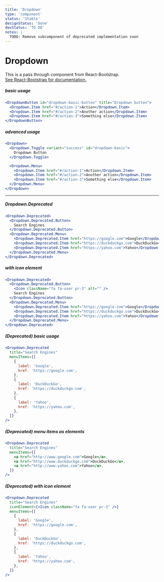 ```yaml
---
title: 'Dropdown'
type: 'component'
status: 'Stable'
designStatus: 'Done'
devStatus: 'TO DO'
notes: |
  TODO: Remove subcomponent of deprecated implementation soon
---
```


# Dropdown



<p style={{ fontSize: '1.5em' }}>
  This is a pass through component from React-Bootstrap.<br/>
  <a href="https://react-bootstrap.github.io/components/dropdowns/" target="_blank" rel="noopener noreferrer">
    See React-Bootstrap for documentation.
  </a>
</p>

##### basic usage
```jsx live
<DropdownButton id="dropdown-basic-button" title="Dropdown button">
  <Dropdown.Item href="#/action-1">Action</Dropdown.Item>
  <Dropdown.Item href="#/action-2">Another action</Dropdown.Item>
  <Dropdown.Item href="#/action-3">Something else</Dropdown.Item>
</DropdownButton>
```

##### advanced usage

```jsx live
<Dropdown>
  <Dropdown.Toggle variant="success" id="dropdown-basic">
    Dropdown Button
  </Dropdown.Toggle>

  <Dropdown.Menu>
    <Dropdown.Item href="#/action-1">Action</Dropdown.Item>
    <Dropdown.Item href="#/action-2">Another action</Dropdown.Item>
    <Dropdown.Item href="#/action-3">Something else</Dropdown.Item>
  </Dropdown.Menu>
</Dropdown>
```

***

##### Dropdown.Deprecated

```jsx live
<Dropdown.Deprecated>
  <Dropdown.Deprecated.Button>
    Search Engines
  </Dropdown.Deprecated.Button>
  <Dropdown.Deprecated.Menu>
    <Dropdown.Deprecated.Item href="https://google.com">Google</Dropdown.Deprecated.Item>
    <Dropdown.Deprecated.Item href="https://duckduckgo.com">DuckDuckGo</Dropdown.Deprecated.Item>
    <Dropdown.Deprecated.Item href="https://yahoo.com">Yahoo</Dropdown.Deprecated.Item>
  </Dropdown.Deprecated.Menu>
</Dropdown.Deprecated>
```

##### with icon element

```jsx live
<Dropdown.Deprecated>
  <Dropdown.Deprecated.Button>
    <Icon className="fa fa-user pr-3" alt="" />
    Search Engines
  </Dropdown.Deprecated.Button>
  <Dropdown.Deprecated.Menu>
    <Dropdown.Deprecated.Item href="https://google.com">Google</Dropdown.Deprecated.Item>
    <Dropdown.Deprecated.Item href="https://duckduckgo.com">DuckDuckGo</Dropdown.Deprecated.Item>
    <Dropdown.Deprecated.Item href="https://yahoo.com">Yahoo</Dropdown.Deprecated.Item>
  </Dropdown.Deprecated.Menu>
</Dropdown.Deprecated>
```

##### (Deprecated) basic usage

```jsx live
<Dropdown.Deprecated
  title="Search Engines"
  menuItems={[
    {
      label: 'Google',
      href: 'https://google.com',
    },
    {
      label: 'DuckDuckGo',
      href: 'https://duckduckgo.com',
    },
    {
      label: 'Yahoo',
      href: 'https://yahoo.com',
    },
  ]}
/>
```

##### (Deprecated) menu items as elements

```jsx live
<Dropdown.Deprecated
  title="Search Engines"
  menuItems={[
    <a href="http://www.google.com">Google</a>,
    <a href="http://www.duckduckgo.com">DuckDuckGo</a>,
    <a href="http://www.yahoo.com">Yahoo</a>,
  ]}
/>
```

##### (Deprecated) with icon element

```jsx live
<Dropdown.Deprecated
  title="Search Engines"
  iconElement={<Icon className="fa fa-user pr-3" />}
  menuItems={[
    {
      label: 'Google',
      href: 'https://google.com',
    },
    {
      label: 'DuckDuckGo',
      href: 'https://duckduckgo.com',
    },
    {
      label: 'Yahoo',
      href: 'https://yahoo.com',
    },
  ]}
/>
```
